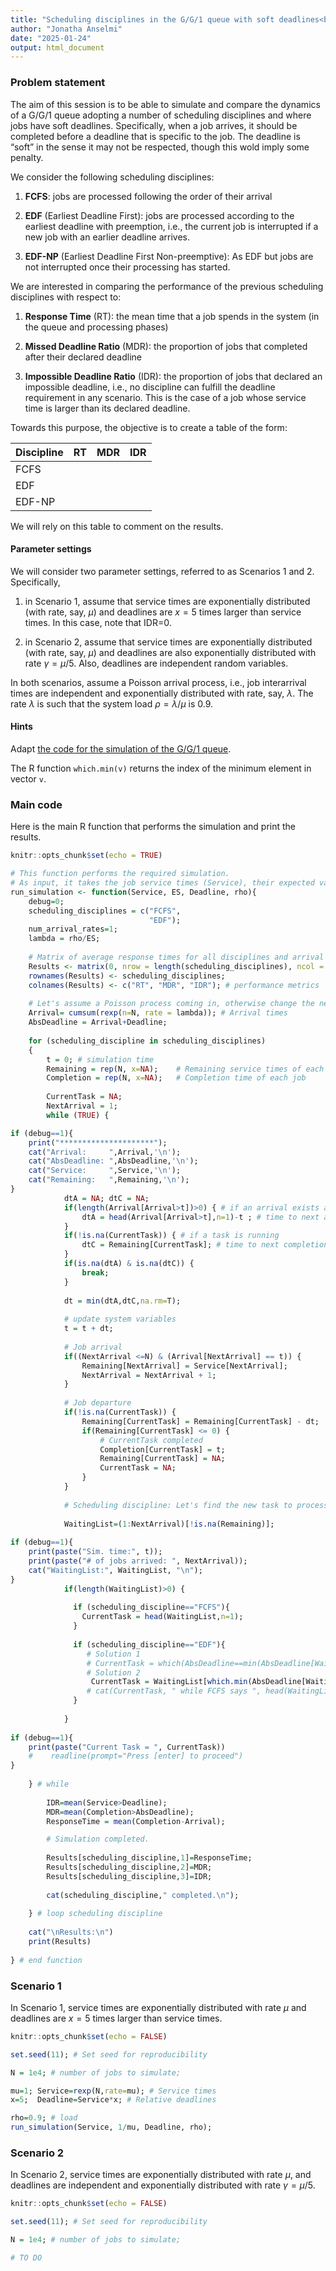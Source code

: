 ```yaml
---
title: "Scheduling disciplines in the G/G/1 queue with soft deadlines<br><small>Évaluation de Performances 2025, TD #2 and #3, INFO4, Polytech Grenoble</small>"
author: "Jonatha Anselmi"
date: "2025-01-24"
output: html_document
---
```


### Problem statement

The aim of this session is to be able to simulate and compare the dynamics of a G/G/1 queue adopting a number of scheduling disciplines and where jobs have soft deadlines. Specifically, when a job arrives, it should be completed before a deadline that is specific to the job.
The deadline is "soft" in the sense it may not be respected, though this wold imply some penalty.

We consider the following scheduling disciplines: 

1. **FCFS**: jobs are processed following the order of their arrival
    
2. **EDF** (Earliest Deadline First): jobs are processed according to the earliest deadline with preemption, i.e., the current job is interrupted if a new job with an earlier deadline  arrives.
    
3. **EDF-NP** (Earliest Deadline First Non-preemptive): As EDF but jobs are not interrupted once their processing has started.


We are interested in comparing the performance of the previous scheduling disciplines with respect to:

1. **Response Time** (RT): the mean time that a job spends in the system (in the queue and processing phases)
    
2. **Missed Deadline Ratio** (MDR): the proportion of jobs that completed after their declared deadline
    
3. **Impossible Deadline Ratio** (IDR): the proportion of jobs that declared an impossible deadline, i.e., no discipline can fulfill the deadline requirement in any scenario. This is the case of a job whose service time is larger than its declared deadline.

Towards this purpose, the objective is to create a table of the form:

|Discipline| RT  	|  MDR 	|  IDR 	|
|:---	|:---	|:---	|:---	|
|FCFS|   	|   	|   	|
|EDF|   	|   	|   	|
|EDF-NP|   	|   	|   	|

We will rely on this table to comment on the results.

#### Parameter settings

We will consider two parameter settings, referred to as Scenarios 1 and 2.
Specifically,

1. in Scenario 1, assume that service times are exponentially distributed (with rate, say, $\mu$) and deadlines are $x=5$ times larger than service times. In this case, note that IDR=0.

2. in Scenario 2, assume that service times are exponentially distributed (with rate, say, $\mu$) and deadlines are also exponentially distributed with rate $\gamma=\mu/5$. Also, deadlines are independent random variables.

In both scenarios, assume a Poisson arrival process, i.e., job interarrival times are independent and exponentially distributed with rate, say, $\lambda$.
The rate $\lambda$ is such that the system load $\rho=\lambda/\mu$ is 0.9.



#### Hints

Adapt [the code for the simulation of the G/G/1 queue](https://rpubs.com/janselmi/GG1_scheduling_disciplines).

The R function <code>which.min(v)</code> returns the index of the minimum element in vector <code>v</code>.

### Main code

Here is the main R function that performs the simulation and print the results.

```r
knitr::opts_chunk$set(echo = TRUE)

# This function performs the required simulation.
# As input, it takes the job service times (Service), their expected value (ES), the job deadlines (relative to the absolute job arrival time), and the system load
run_simulation <- function(Service, ES, Deadline, rho){
    debug=0;
    scheduling_disciplines = c("FCFS",
                               "EDF");
    num_arrival_rates=1;
    lambda = rho/ES;
    
    # Matrix of average response times for all disciplines and arrival rates
    Results <- matrix(0, nrow = length(scheduling_disciplines), ncol = 3);
    rownames(Results) <- scheduling_disciplines;
    colnames(Results) <- c("RT", "MDR", "IDR"); # performance metrics
    
    # Let's assume a Poisson process coming in, otherwise change the next line
    Arrival= cumsum(rexp(n=N, rate = lambda)); # Arrival times
    AbsDeadline = Arrival+Deadline;
    
    for (scheduling_discipline in scheduling_disciplines)
    {
        t = 0; # simulation time
        Remaining = rep(N, x=NA);    # Remaining service times of each job
        Completion = rep(N, x=NA);   # Completion time of each job
        
        CurrentTask = NA;
        NextArrival = 1;
        while (TRUE) {

if (debug==1){
    print("*********************");
    cat("Arrival:     ",Arrival,'\n');
    cat("AbsDeadline: ",AbsDeadline,'\n');
    cat("Service:     ",Service,'\n');
    cat("Remaining:   ",Remaining,'\n');
}
            dtA = NA; dtC = NA;
            if(length(Arrival[Arrival>t])>0) { # if an arrival exists after t
                dtA = head(Arrival[Arrival>t],n=1)-t ; # time to next arrival
            }
            if(!is.na(CurrentTask)) { # if a task is running
                dtC = Remaining[CurrentTask]; # time to next completion
            }
            if(is.na(dtA) & is.na(dtC)) {
                break;
            } 
        
            dt = min(dtA,dtC,na.rm=T);
        
            # update system variables
            t = t + dt;
            
            # Job arrival
            if((NextArrival <=N) & (Arrival[NextArrival] == t)) {
                Remaining[NextArrival] = Service[NextArrival];
                NextArrival = NextArrival + 1;
            }
        
            # Job departure
            if(!is.na(CurrentTask)) {
                Remaining[CurrentTask] = Remaining[CurrentTask] - dt;
                if(Remaining[CurrentTask] <= 0) {
                    # CurrentTask completed
                    Completion[CurrentTask] = t;
                    Remaining[CurrentTask] = NA;
                    CurrentTask = NA;
                }
            }
            
            # Scheduling discipline: Let's find the new task to process
            
            WaitingList=(1:NextArrival)[!is.na(Remaining)];
            
if (debug==1){
    print(paste("Sim. time:", t));
    print(paste("# of jobs arrived: ", NextArrival));
    cat("WaitingList:", WaitingList, "\n");
}
            if(length(WaitingList)>0) {
        
              if (scheduling_discipline=="FCFS"){
                CurrentTask = head(WaitingList,n=1);
              }
              
              if (scheduling_discipline=="EDF"){
                 # Solution 1
                 # CurrentTask = which(AbsDeadline==min(AbsDeadline[WaitingList]));
                 # Solution 2
                  CurrentTask = WaitingList[which.min(AbsDeadline[WaitingList])];
                 # cat(CurrentTask, " while FCFS says ", head(WaitingList,n=1), '\n');
              }
        
            }
    
if (debug==1){
    print(paste("Current Task = ", CurrentTask))
    #    readline(prompt="Press [enter] to proceed")
}
        
    } # while
    
        IDR=mean(Service>Deadline);
        MDR=mean(Completion>AbsDeadline);
        ResponseTime = mean(Completion-Arrival); 

        # Simulation completed.
        
        Results[scheduling_discipline,1]=ResponseTime;
        Results[scheduling_discipline,2]=MDR;
        Results[scheduling_discipline,3]=IDR;
        
        cat(scheduling_discipline," completed.\n");
    
    } # loop scheduling discipline
    
    cat("\nResults:\n")
    print(Results)
    
} # end function


```

### Scenario 1

In Scenario 1, service times are exponentially distributed with rate $\mu$  and deadlines are $x=5$ times larger than service times.

```r
knitr::opts_chunk$set(echo = FALSE)

set.seed(11); # Set seed for reproducibility

N = 1e4; # number of jobs to simulate;

mu=1; Service=rexp(N,rate=mu); # Service times
x=5;  Deadline=Service*x; # Relative deadlines

rho=0.9; # load
run_simulation(Service, 1/mu, Deadline, rho);

```

### Scenario 2

In Scenario 2, service times are exponentially distributed with rate $\mu$, and deadlines are independent and exponentially distributed with rate $\gamma=\mu/5$.


```r
knitr::opts_chunk$set(echo = FALSE)

set.seed(11); # Set seed for reproducibility

N = 1e4; # number of jobs to simulate;

# TO DO

```





<br><br>
